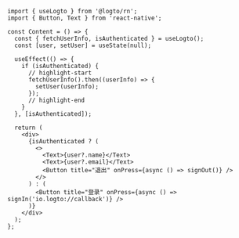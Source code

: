 ```tsx title="App.tsx"
import { useLogto } from '@logto/rn';
import { Button, Text } from 'react-native';

const Content = () => {
  const { fetchUserInfo, isAuthenticated } = useLogto();
  const [user, setUser] = useState(null);

  useEffect(() => {
    if (isAuthenticated) {
      // highlight-start
      fetchUserInfo().then((userInfo) => {
        setUser(userInfo);
      });
      // highlight-end
    }
  }, [isAuthenticated]);

  return (
    <div>
      {isAuthenticated ? (
        <>
          <Text>{user?.name}</Text>
          <Text>{user?.email}</Text>
          <Button title="退出" onPress={async () => signOut()} />
        </>
      ) : (
        <Button title="登录" onPress={async () => signIn('io.logto://callback')} />
      )}
    </div>
  );
};
```
